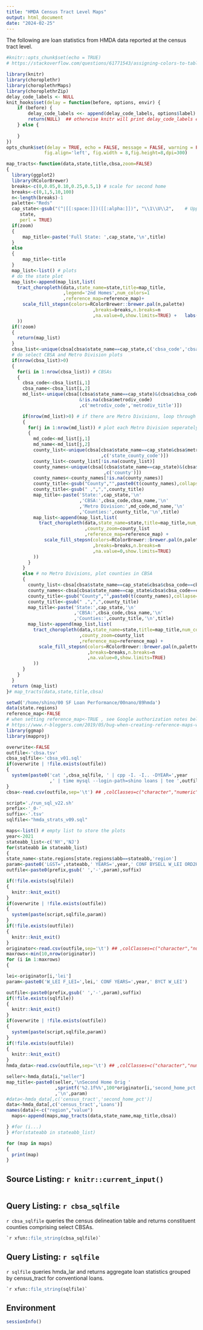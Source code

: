 ```yaml
---
title: "HMDA Census Tract Level Maps"
output: html_document
date: "2024-02-25"
---
```

The following are loan statistics from HMDA data reported at the census tract level.

```r
#knitr::opts_chunk$set(echo = TRUE)
# https://stackoverflow.com/questions/61771543/assigning-colors-to-table-values-using-choroplethr

library(knitr)
library(choroplethr)
library(choroplethrMaps)
library(choroplethrZip)
delay_code_labels <- NULL
knit_hooks$set(delay = function(before, options, envir) {
    if (before) {
        delay_code_labels <<- append(delay_code_labels, options$label)
        return(NULL)  ## otherwise knitr will print delay_code_labels every time
    } else {
        
    }
})
opts_chunk$set(delay = TRUE, echo = FALSE, message = FALSE, warning = FALSE, error=TRUE,
              fig.align='left', fig.width = 8,fig.height=8,dpi=300)

```


```r
map_tracts<-function(data,state,title,cbsa,zoom=FALSE)
{
  library(ggplot2)
  library(RColorBrewer)
  breaks<-c(0,0.05,0.10,0.25,0.5,1) # scale for second home
  breaks<-c(0,1,5,10,100)
  n<-length(breaks)-1
  palette<-"Reds"
  cap_state<-gsub("(^|[[:space:]])([[:alpha:]])", "\\1\\U\\2",    # Uppercase with Base R
     state,
     perl = TRUE)
  if(zoom)
  {
      map_title<-paste('Full State: ',cap_state,'\n',title)
  }
  else
  {
      map_title<-title
  }
  map_list<-list() # plots
  # do the state plot
  map_list<-append(map_list,list(
    tract_choropleth(data,state_name=state,title=map_title,
                     ,legend='2nd Homes',num_colors=1
                     ,reference_map=reference_map)+
      scale_fill_stepsn(colors=RColorBrewer::brewer.pal(n,palette)
                                ,breaks=breaks,n.breaks=n
                                ,na.value=0,show.limits=TRUE) +   labs(color='2nd Homes')
    ))
  if(!zoom)
  {
    return(map_list)
  }
  cbsa_list<-unique(cbsa[cbsa$state_name==cap_state,c('cbsa_code','cbsa_title')])
  # do select CBSA and Metro Division plots
  if(nrow(cbsa_list)>0)
  {
    for(i in 1:nrow(cbsa_list)) # CBSAs
    {
      cbsa_code<-cbsa_list[i,1]
      cbsa_name<-cbsa_list[i,2]
      md_list<-unique(cbsa[(cbsa$state_name==cap_state)&(cbsa$cbsa_code==cbsa_code)
                           &!is.na(cbsa$metrodiv_code)
                           ,c('metrodiv_code','metrodiv_title')])

      if(nrow(md_list)>0) # if there are Metro Divisions, loop through them
      {
        for(j in 1:nrow(md_list)) # plot each Metro Division seperately
        {
          md_code<-md_list[j,1]
          md_name<-md_list[j,2] 
          county_list<-unique(cbsa[cbsa$state_name==cap_state&cbsa$metrodiv_code==md_code
                                   ,c('state_county_code')])
          county_list<-county_list[!is.na(county_list)]
          county_names<-unique(cbsa[(cbsa$state_name==cap_state)&(cbsa$metrodiv_code==md_code)
                                    ,c('county')])
          county_names<-county_names[!is.na(county_names)]
          county_title<-gsub("County","",paste0(t(county_names),collapse=','))
          county_title<-gsub(" ,",",",county_title)
          map_title<-paste('State:',cap_state,'\n'
                           ,'CBSA:',cbsa_code,cbsa_name,'\n'
                           ,'Metro Division:',md_code,md_name,'\n'
                           ,'Counties:',county_title,'\n',title)
          map_list<-append(map_list,list(
            tract_choropleth(data,state_name=state,title=map_title,num_colors=1
                             ,county_zoom=county_list
                             ,reference_map=reference_map) +
              scale_fill_stepsn(colors=RColorBrewer::brewer.pal(n,palette)
                                ,breaks=breaks,n.breaks=n
                                ,na.value=0,show.limits=TRUE)
          ))
        }        
      }
      else # no Metro Divisions, plot counties in CBSA
      {
        county_list<-cbsa[cbsa$state_name==cap_state&cbsa$cbsa_code==cbsa_code,c('state_county_code')]
        county_names<-cbsa[cbsa$state_name==cap_state&cbsa$cbsa_code==cbsa_code,c('county')]
        county_title<-gsub("County","",paste0(t(county_names),collapse=','))
        county_title<-gsub(" ,",",",county_title)
        map_title<-paste('State:',cap_state,'\n'
                         ,'CBSA:',cbsa_code,cbsa_name,'\n'
                         ,'Counties:',county_title,'\n',title)
        map_list<-append(map_list,list(
          tract_choropleth(data,state_name=state,title=map_title,num_colors=1
                           ,county_zoom=county_list
                           ,reference_map=reference_map) + 
            scale_fill_stepsn(colors=RColorBrewer::brewer.pal(n,palette)
                              ,breaks=breaks,n.breaks=n
                              ,na.value=0,show.limits=TRUE)
          ))
      }
    }
  }
  return (map_list)
}# map_tracts(data,state,title,cbsa)

```

```r
setwd('/home/shino/00 SF Loan Performance/00nano/89hmda')
data(state.regions)
reference_map<-FALSE
# when setting reference_map<-TRUE , see Google authorization notes below
# https://www.r-bloggers.com/2019/05/bug-when-creating-reference-maps-with-choroplethr/
library(ggmap)
library(mapproj)

overwrite<-FALSE
outfile<-'cbsa.tsv'
cbsa_sqlfile<-'cbsa_v01.sql'
if(overwrite | !file.exists(outfile))
{
  system(paste0('cat ',cbsa_sqlfile, ' | cpp -I. -I.. -DYEAR=',year
                ,' | time mysql --login-path=shino loans | tee ',outfile))
}
cbsa<-read.csv(outfile,sep='\t') ## ,colClasses=c("character","numeric"))

```

```r
script='./run_sql_v22.sh'
prefix<-'_0-'
suffix<-'.tsv'
sqlfile<-"hmda_strats_v09.sql"

maps<-list() # empty list to store the plots
year<-2021
stateabb_list<-c('NY','NJ')
for(stateabb in stateabb_list)
{
state_name<-state.regions[state.regions$abb==stateabb,'region']
param<-paste0('LGST=',stateabb,' YEARS=',year,' CONF BYSELL W_LEI ORD2HOM')
outfile<-paste0(prefix,gsub(' ','-',param),suffix)

if(!file.exists(sqlfile))
{
  knitr::knit_exit()
}
if(overwrite | !file.exists(outfile))
{
  system(paste(script,sqlfile,param))
}
if(!file.exists(outfile))
{
  knitr::knit_exit()
}
originator<-read.csv(outfile,sep='\t') ## ,colClasses=c("character","numeric"))
maxrows<-min(10,nrow(originator))
for (i in 1:maxrows)
{

lei<-originator[i,'lei']
param<-paste0('W_LEI F_LEI=',lei,' CONF YEARS=',year,' BYCT W_LEI')

outfile<-paste0(prefix,gsub(' ','-',param),suffix)
if(!file.exists(sqlfile))
{
  knitr::knit_exit()
}
if(overwrite | !file.exists(outfile))
{
  system(paste(script,sqlfile,param))
}
if(!file.exists(outfile))
{
  knitr::knit_exit()
}
hmda_data<-read.csv(outfile,sep='\t') ## ,colClasses=c("character","numeric"))

seller<-hmda_data[i,"seller"]
map_title<-paste0(seller,'\nSecond Home Orig '
                  ,sprintf('%2.1f%%',100*originator[i,'second_home_pct'])
                  ,'\n',param)
#data<-hmda_data[,c('census_tract','second_home_pct')]
data<-hmda_data[,c('census_tract','Loans')]
names(data)<-c("region","value")
  maps<-append(maps,map_tracts(data,state_name,map_title,cbsa))

} #for (i...)
} #for(stateabb in stateabb_list)
```



```r
for (map in maps)
{
  print(map)
}
```


## Source Listing: `r knitr::current_input()`

```r
```


## Query Listing: `r cbsa_sqlfile`

`r cbsa_sqlfile` queries the census delineation table and returns constituent counties comprising select CBSAs.
```sql
`r xfun::file_string(cbsa_sqlfile)`
```

## Query Listing: `r sqlfile`

`r sqlfile` queries hmda_lar and returns aggregate loan statistics grouped by census_tract for conventional loans.
```sql
`r xfun::file_string(sqlfile)`
```

## Environment
```r
sessionInfo()
```

